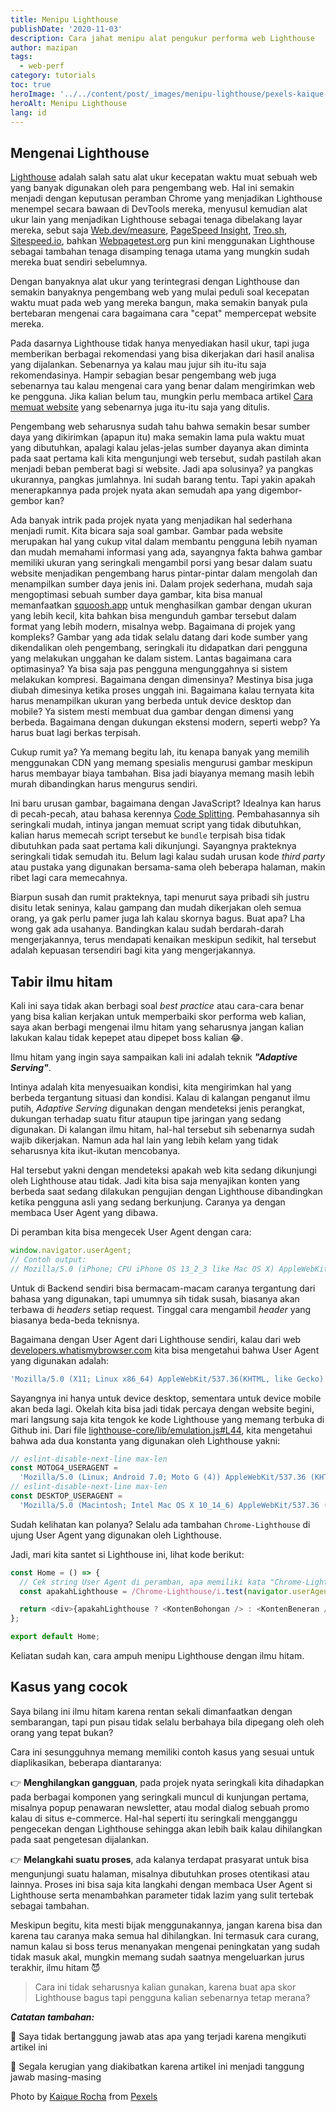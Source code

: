```yaml
---
title: Menipu Lighthouse
publishDate: '2020-11-03'
description: Cara jahat menipu alat pengukur performa web Lighthouse
author: mazipan
tags:
  - web-perf
category: tutorials
toc: true
heroImage: '../../content/post/_images/menipu-lighthouse/pexels-kaique-rocha-48013.jpg'
heroAlt: Menipu Lighthouse
lang: id
---
```


## Mengenai Lighthouse

[Lighthouse](https://github.com/GoogleChrome/lighthouse) adalah salah satu alat ukur kecepatan waktu muat sebuah web yang banyak digunakan oleh para pengembang web. Hal ini semakin menjadi dengan keputusan peramban Chrome yang menjadikan Lighthouse menempel secara bawaan di DevTools mereka, menyusul kemudian alat ukur lain yang menjadikan Lighthouse sebagai tenaga dibelakang layar mereka, sebut saja [Web.dev/measure](https://web.dev/measure/), [PageSpeed Insight](https://developers.google.com/speed/pagespeed/insights/), [Treo.sh](https://treo.sh/), [Sitespeed.io](https://www.sitespeed.io/), bahkan [Webpagetest.org](https://www.webpagetest.org/) pun kini menggunakan Lighthouse sebagai tambahan tenaga disamping tenaga utama yang mungkin sudah mereka buat sendiri sebelumnya.

Dengan banyaknya alat ukur yang terintegrasi dengan Lighthouse dan semakin banyaknya pengembang web yang mulai peduli soal kecepatan waktu muat pada web yang mereka bangun, maka semakin banyak pula bertebaran mengenai cara bagaimana cara "cepat" mempercepat website mereka.

Pada dasarnya Lighthouse tidak hanya menyediakan hasil ukur, tapi juga memberikan berbagai rekomendasi yang bisa dikerjakan dari hasil analisa yang dijalankan. Sebenarnya ya kalau mau jujur sih itu-itu saja rekomendasinya. Hampir sebagian besar pengembang web juga sebenarnya tau kalau mengenai cara yang benar dalam mengirimkan web ke pengguna. Jika kalian belum tau, mungkin perlu membaca artikel [Cara memuat website](/best-practice-loading-a-web) yang sebenarnya juga itu-itu saja yang ditulis.

Pengembang web seharusnya sudah tahu bahwa semakin besar sumber daya yang dikirimkan (apapun itu) maka semakin lama pula waktu muat yang dibutuhkan, apalagi kalau jelas-jelas sumber dayanya akan diminta pada saat pertama kali kita mengunjungi web tersebut, sudah pastilah akan menjadi beban pemberat bagi si website. Jadi apa solusinya? ya pangkas ukurannya, pangkas jumlahnya. Ini sudah barang tentu. Tapi yakin apakah menerapkannya pada projek nyata akan semudah apa yang digembor-gembor kan?

Ada banyak intrik pada projek nyata yang menjadikan hal sederhana menjadi rumit. Kita bicara saja soal gambar. Gambar pada website merupakan hal yang cukup vital dalam membantu pengguna lebih nyaman dan mudah memahami informasi yang ada, sayangnya fakta bahwa gambar memiliki ukuran yang seringkali mengambil porsi yang besar dalam suatu website menjadikan pengembang harus pintar-pintar dalam mengolah dan menampilkan sumber daya jenis ini. Dalam projek sederhana, mudah saja mengoptimasi sebuah sumber daya gambar, kita bisa manual memanfaatkan [squoosh.app](https://squoosh.app/) untuk menghasilkan gambar dengan ukuran yang lebih kecil, kita bahkan bisa mengunduh gambar tersebut dalam format yang lebih modern, misalnya webp. Bagaimana di projek yang kompleks? Gambar yang ada tidak selalu datang dari kode sumber yang dikendalikan oleh pengembang, seringkali itu didapatkan dari pengguna yang melakukan unggahan ke dalam sistem. Lantas bagaimana cara optimasinya? Ya bisa saja pas pengguna mengunggahnya si sistem melakukan kompresi. Bagaimana dengan dimensinya? Mestinya bisa juga diubah dimesinya ketika proses unggah ini. Bagaimana kalau ternyata kita harus menampilkan ukuran yang berbeda untuk device desktop dan mobile? Ya sistem mesti membuat dua gambar dengan dimensi yang berbeda. Bagaimana dengan dukungan ekstensi modern, seperti webp? Ya harus buat lagi berkas terpisah.

Cukup rumit ya? Ya memang begitu lah, itu kenapa banyak yang memilih menggunakan CDN yang memang spesialis mengurusi gambar meskipun harus membayar biaya tambahan. Bisa jadi biayanya memang masih lebih murah dibandingkan harus mengurus sendiri.

Ini baru urusan gambar, bagaimana dengan JavaScript? Idealnya kan harus di pecah-pecah, atau bahasa kerennya [Code Splitting](/kesalahpahaman-mengenai-code-splitting). Pembahasannya sih seringkali mudah, intinya jangan memuat script yang tidak dibutuhkan, kalian harus memecah script tersebut ke `bundle` terpisah bisa tidak dibutuhkan pada saat pertama kali dikunjungi. Sayangnya prakteknya seringkali tidak semudah itu. Belum lagi kalau sudah urusan kode _third party_ atau pustaka yang digunakan bersama-sama oleh beberapa halaman, makin ribet lagi cara memecahnya.

Biarpun susah dan rumit prakteknya, tapi menurut saya pribadi sih justru disitu letak seninya, kalau gampang dan mudah dikerjakan oleh semua orang, ya gak perlu pamer juga lah kalau skornya bagus. Buat apa? Lha wong gak ada usahanya. Bandingkan kalau sudah berdarah-darah mengerjakannya, terus mendapati kenaikan meskipun sedikit, hal tersebut adalah kepuasan tersendiri bagi kita yang mengerjakannya.

## Tabir ilmu hitam

Kali ini saya tidak akan berbagi soal _best practice_ atau cara-cara benar yang bisa kalian kerjakan untuk memperbaiki skor performa web kalian, saya akan berbagi mengenai ilmu hitam yang seharusnya jangan kalian lakukan kalau tidak kepepet atau dipepet boss kalian 😂.

Ilmu hitam yang ingin saya sampaikan kali ini adalah teknik **_"Adaptive Serving"_**.

Intinya adalah kita menyesuaikan kondisi, kita mengirimkan hal yang berbeda tergantung situasi dan kondisi. Kalau di kalangan penganut ilmu putih, _Adaptive Serving_ digunakan dengan mendeteksi jenis perangkat, dukungan terhadap suatu fitur ataupun tipe jaringan yang sedang digunakan. Di kalangan ilmu hitam, hal-hal tersebut sih sebenarnya sudah wajib dikerjakan. Namun ada hal lain yang lebih kelam yang tidak seharusnya kita ikut-ikutan mencobanya.

Hal tersebut yakni dengan mendeteksi apakah web kita sedang dikunjungi oleh Lighthouse atau tidak. Jadi kita bisa saja menyajikan konten yang berbeda saat sedang dilakukan pengujian dengan Lighthouse dibandingkan ketika pengguna asli yang sedang berkunjung. Caranya ya dengan membaca User Agent yang dibawa.

Di peramban kita bisa mengecek User Agent dengan cara:

```js title=sample.js
window.navigator.userAgent;
// Contoh output:
// Mozilla/5.0 (iPhone; CPU iPhone OS 13_2_3 like Mac OS X) AppleWebKit/605.1.15 (KHTML, like Gecko) Version/13.0.3 Mobile/15E148 Safari/604.1
```

Untuk di Backend sendiri bisa bermacam-macam caranya tergantung dari bahasa yang digunakan, tapi umumnya sih tidak susah, biasanya akan terbawa di _headers_ setiap request. Tinggal cara mengambil _header_ yang biasanya beda-beda teknisnya.

Bagaimana dengan User Agent dari Lighthouse sendiri, kalau dari web [developers.whatismybrowser.com](https://developers.whatismybrowser.com/useragents/parse/682595-google-lighthouse) kita bisa mengetahui bahwa User Agent yang digunakan adalah:

```js title=sample.js
'Mozilla/5.0 (X11; Linux x86_64) AppleWebKit/537.36(KHTML, like Gecko) Chrome/61.0.3116.0 Safari/537.36 Chrome-Lighthouse';
```

Sayangnya ini hanya untuk device desktop, sementara untuk device mobile akan beda lagi. Okelah kita bisa jadi tidak percaya dengan website begini, mari langsung saja kita tengok ke kode Lighthouse yang memang terbuka di Github ini. Dari file [lighthouse-core/lib/emulation.js#L44](https://github.com/GoogleChrome/lighthouse/blob/master/lighthouse-core/lib/emulation.js#L44), kita mengetahui bahwa ada dua konstanta yang digunakan oleh Lighthouse yakni:

```js title=sample.js
// eslint-disable-next-line max-len
const MOTOG4_USERAGENT =
  'Mozilla/5.0 (Linux; Android 7.0; Moto G (4)) AppleWebKit/537.36 (KHTML, like Gecko) Chrome/84.0.4143.7 Mobile Safari/537.36 Chrome-Lighthouse';
// eslint-disable-next-line max-len
const DESKTOP_USERAGENT =
  'Mozilla/5.0 (Macintosh; Intel Mac OS X 10_14_6) AppleWebKit/537.36 (KHTML, like Gecko) Chrome/84.0.4143.7 Safari/537.36 Chrome-Lighthouse';
```

Sudah kelihatan kan polanya? Selalu ada tambahan `Chrome-Lighthouse` di ujung User Agent yang digunakan oleh Lighthouse.

Jadi, mari kita santet si Lighthouse ini, lihat kode berikut:

```js title=sample.js
const Home = () => {
  // Cek string User Agent di peramban, apa memiliki kata "Chrome-Lighthouse" atau tidak
  const apakahLighthouse = /Chrome-Lighthouse/i.test(navigator.userAgent);

  return <div>{apakahLighthouse ? <KontenBohongan /> : <KontenBeneran />}</div>;
};

export default Home;
```

Keliatan sudah kan, cara ampuh menipu Lighthouse dengan ilmu hitam.

## Kasus yang cocok

Saya bilang ini ilmu hitam karena rentan sekali dimanfaatkan dengan sembarangan, tapi pun pisau tidak selalu berbahaya bila dipegang oleh oleh orang yang tepat bukan?

Cara ini sesungguhnya memang memiliki contoh kasus yang sesuai untuk diaplikasikan, beberapa diantaranya:

👉 **Menghilangkan gangguan**, pada projek nyata seringkali kita dihadapkan pada berbagai komponen yang seringkali muncul di kunjungan pertama, misalnya popup penawaran newsletter, atau modal dialog sebuah promo kalau di situs e-commerce.
Hal-hal seperti itu seringkali mengganggu pengecekan dengan Lighthouse sehingga akan lebih baik kalau dihilangkan pada saat pengetesan dijalankan.

👉 **Melangkahi suatu proses**, ada kalanya terdapat prasyarat untuk bisa mengunjungi suatu halaman, misalnya dibutuhkan proses otentikasi atau lainnya.
Proses ini bisa saja kita langkahi dengan membaca User Agent si Lighthouse serta menambahkan parameter tidak lazim yang sulit tertebak sebagai tambahan.

Meskipun begitu, kita mesti bijak menggunakannya, jangan karena bisa dan karena tau caranya maka semua hal dihilangkan.
Ini termasuk cara curang, namun kalau si boss terus menanyakan mengenai peningkatan yang sudah tidak masuk akal, mungkin memang sudah saatnya mengeluarkan jurus terakhir, ilmu hitam 😈

> Cara ini tidak seharusnya kalian gunakan, karena buat apa skor Lighthouse bagus tapi pengguna kalian sebenarnya tetap merana?

**_Catatan tambahan:_**

🏃 Saya tidak bertanggung jawab atas apa yang terjadi karena mengikuti artikel ini

🤸 Segala kerugian yang diakibatkan karena artikel ini menjadi tanggung jawab masing-masing

Photo by [Kaique Rocha](https://www.pexels.com/@kaiquestr?utm_content=attributionCopyText&utm_medium=referral&utm_source=pexels) from [Pexels](https://www.pexels.com/photo/people-canon-anonymous-levitate-48013/?utm_content=attributionCopyText&utm_medium=referral&utm_source=pexels)
